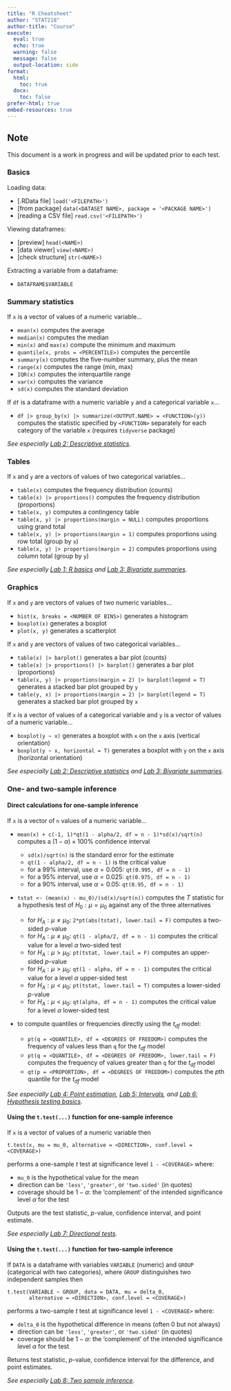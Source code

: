 ```yaml
---
title: "R Cheatsheet"
author: "STAT218"
author-title: "Course"
execute: 
  eval: true
  echo: true
  warning: false
  message: false
  output-location: side
format: 
  html:
    toc: true
  docx:
    toc: false
prefer-html: true
embed-resources: true
---
```


::: callout-note
## Note
This document is a work in progress and will be updated prior to each test.
:::

### Basics

Loading data:

- [.RData file] `load('<FILEPATH>')`
- [from package] `data(<DATASET NAME>, package = '<PACKAGE NAME>')`
- [reading a CSV file] `read.csv('<FILEPATH>')`

Viewing dataframes:

- [preview] `head(<NAME>)`
- [data viewer] `view(<NAME>)`
- [check structure] `str(<NAME>)`

Extracting a variable from a dataframe:

- `DATAFRAME$VARIABLE`

### Summary statistics

If `x` is a vector of values of a numeric variable...

- `mean(x)` computes the average
- `median(x)` computes the median
- `min(x)` and `max(x)` compute the minimum and maximum
- `quantile(x, probs = <PERCENTILE>)` computes the percentile
- `summary(x)` computes the five-number summary, plus the mean
- `range(x)` computes the range (min, max)
- `IQR(x)` computes the interquartile range
- `var(x)` computes the variance
- `sd(x)` computes the standard deviation

If `df` is a dataframe with a numeric variable `y` and a categorical variable `x`...

- `df |> group_by(x) |> summarize(<OUTPUT.NAME> = <FUNCTION>(y))` computes the statistic specified by `<FUNCTION>` separately for each category of the variable `x` (requires `tidyverse` package)

*See especially [Lab 2: Descriptive statistics](lab2-descriptive.qmd)*.

### Tables

If `x` and `y` are a vectors of values of two categorical variables...

- `table(x)` computes the frequency distribution (counts)
- `table(x) |> proportions()` computes the frequency distribution (proportions)
- `table(x, y)` computes a contingency table
- `table(x, y) |> proportions(margin = NULL)` computes proportions using grand total
- `table(x, y) |> proportions(margin = 1)` computes proportions using row total (group by `x`)
- `table(x, y) |> proportions(margin = 2)` computes proportions using column total (group by `y`)

*See especially [Lab 1: R basics](lab1-rbasics.qmd) and [Lab 3: Bivariate summaries](lab3-bivariate.qmd)*.

### Graphics

If `x` and `y` are vectors of values of two numeric variables...

- `hist(x, breaks = <NUMBER OF BINS>)` generates a histogram
- `boxplot(x)` generates a boxplot
- `plot(x, y)` generates a scatterplot

If `x` and `y` are vectors of values of two categorical variables...

- `table(x) |> barplot()` generates a bar plot (counts)
- `table(x) |> proportions() |> barplot()` generates a bar plot (proportions)
- `table(x, y) |> proportions(margin = 2) |> barplot(legend = T)` generates a stacked bar plot grouped by `y`
- `table(y, x) |> proportions(margin = 2) |> barplot(legend = T)` generates a stacked bar plot grouped by `x`

If `x` is a vector of values of a categorical variable and `y` is a vector of values of a numeric variable...

- `boxplot(y ~ x)` generates a boxplot with `x` on the `x` axis (vertical orientation)
- `boxplot(y ~ x, horizontal = T)` generates a boxplot with `y` on the `x` axis (horizontal orientation)

*See especially [Lab 2: Descriptive statistics](lab2-descriptive.qmd) and [Lab 3: Bivariate summaries](lab3-bivariate.qmd).*

### One- and two-sample inference

#### Direct calculations for one-sample inference

If `x` is a vector of `n` values of a numeric variable...

- `mean(x) + c(-1, 1)*qt(1 - alpha/2, df = n - 1)*sd(x)/sqrt(n)` computes a $(1 - \alpha)\times 100$% confidence interval

    + `sd(x)/sqrt(n)` is the standard error for the estimate
    + `qt(1 - alpha/2, df = n - 1)` is the critical value
    + for a 99% interval, use $\alpha = 0.005$: `qt(0.995, df = n - 1)`
    + for a 95% interval, use $\alpha = 0.025$: `qt(0.975, df = n - 1)`
    + for a 90% interval, use $\alpha = 0.05$: `qt(0.95, df = n - 1)`

- `tstat <- (mean(x) - mu_0)/(sd(x)/sqrt(n))` computes the *T* statistic for a hypothesis test of $H_0: \mu = \mu_0$ against any of the three alternatives

    + for $H_A: \mu \neq \mu_0$: `2*pt(abs(tstat), lower.tail = F)` computes a two-sided *p*-value
    + for $H_A: \mu \neq \mu_0$: `qt(1 - alpha/2, df = n - 1)` computes the critical value for a level $\alpha$ two-sided test
    + for $H_A: \mu > \mu_0$: `pt(tstat, lower.tail = F)` computes an upper-sided *p*-value
    + for $H_A: \mu > \mu_0$: `qt(1 - alpha, df = n - 1)` computes the critical value for a level $\alpha$ upper-sided test
    + for $H_A: \mu < \mu_0$: `pt(tstat, lower.tail = T)` computes a lower-sided *p*-value
    + for $H_A: \mu < \mu_0$: `qt(alpha, df = n - 1)` computes the critical value for a level $\alpha$ lower-sided test

- to compute quantiles or frequencies directly using the $t_{df}$ model:

    + `pt(q = <QUANTILE>, df = <DEGREES OF FREEDOM>)` computes the frequency of values less than `q` for the $t_{df}$ model
    + `pt(q = <QUANTILE>, df = <DEGREES OF FREEDOM>, lower.tail = F)` computes the frequency of values greater than `q` for the $t_{df}$ model
    + `qt(p = <PROPORTION>, df = <DEGREES OF FREEDOM>)` computes the $p$th quantile for the $t_{df}$ model

*See especially [Lab 4: Point estimation](lab4-estimation.qmd), [Lab 5: Intervals](lab5-intervals.qmd), and [Lab 6: Hypothesis testing basics](lab6-hypothesis.qmd).*

#### Using the `t.test(...)` function for one-sample inference

If `x` is a vector of values of a numeric variable then

```
t.test(x, mu = mu_0, alternative = <DIRECTION>, conf.level = <COVERAGE>)
``` 

performs a one-sample *t* test at significance level `1 - <COVERAGE>` where:

- `mu_0` is the hypothetical value for the mean
- direction can be `'less'`, `'greater'`, or `'two.sided'` (in quotes)
- coverage should be $1 - \alpha$: the 'complement' of the intended significance level $\alpha$ for the test

Outputs are the test statistic, *p*-value, confidence interval, and point estimate.

*See especially [Lab 7: Directional tests](lab7-directional.qmd).*

#### Using the `t.test(...)` function for two-sample inference
    
If `DATA` is a dataframe with variables `VARIABLE` (numeric) and `GROUP` (categorical with two categories), where `GROUP` distinguishes two independent samples then

```
t.test(VARIABLE ~ GROUP, data = DATA, mu = delta_0, 
       alternative = <DIRECTION>, conf.level = <COVERAGE>)
``` 

performs a two-sample *t* test at significance level `1 - <COVERAGE>` where:

- `delta_0` is the hypothetical difference in means (often 0 but not always)
- direction can be `'less'`, `'greater'`, or `'two.sided'` (in quotes)
- coverage should be $1 - \alpha$: the 'complement' of the intended significance level $\alpha$ for the test
    
Returns test statistic, *p*-value, confidence interval for the difference, and point estimates.

*See especially [Lab 8: Two sample inference](lab8-twosample.qmd).*